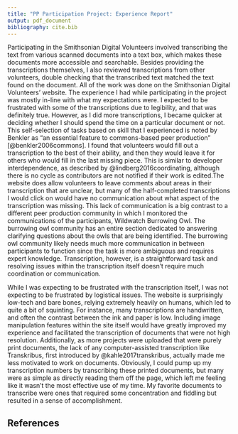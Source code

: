 ---
title: "PP Participation Project: Experience Report"
output: pdf_document
bibliography: cite.bib
---

Participating in the Smithsonian Digital Volunteers involved transcribing the text from various scanned documents into a text box, which makes these documents more accessible and searchable. Besides providing the transcriptions themselves, I also reviewed transcriptions from other volunteers, double checking that the transcribed text matched the text found on the document. All of the work was done on the Smithsonian Digital Volunteers' website. 
The experience I had while participating in the project was mostly in-line with what my expectations were. I expected to be frustrated with some of the transcriptions due to legibility, and that was definitely true. However, as I did more transcriptions, I became quicker at deciding whether I should spend the time on a particular document or not. This self-selection of tasks based on skill that I experienced is noted by Benkler as "an essential feature to commons-based peer production" [@benkler2006commons]. I found that volunteers would fill out a transcription to the best of their ability, and then they would leave it for others who would fill in the last missing piece. This is similar to developer interdependence, as described by @lindberg2016coordinating, although there is no cycle as contributors are not notified if their work is edited.The website does allow volunteers to leave comments about areas in their transcription that are unclear, but many of the half-completed transcriptions I would click on would have no communication about what aspect of the transcription was missing. This lack of communication is a big contrast to a different peer production community in which I monitored the communications of the participants, Wildwatch Burrowing Owl. The burrowing owl community has an entire section dedicated to answering clarifying questions about the owls that are being identified. The burrowing owl community likely needs much more communication in between participants to function since the task is more ambiguous and requires expert knowledge. Transcription, however, is a straightforward task and resolving issues within the transcription itself doesn't require much coordination or communication. 

While I was expecting to be frustrated with the transcription itself, I was not expecting to be frustrated by logistical issues. The website is surprisingly low-tech and bare bones, relying extremely heavily on humans, which led to quite a bit of squinting. For instance, many transcriptions are handwritten, and often the contrast between the ink and paper is low. Including image manipulation features within the site itself would have greatly improved my experience and facilitated the transcription of documents that were not high resolution. Additionally, as more projects were uploaded that were purely print documents, the lack of any computer-assisted transcription like Transkribus, first introduced by @kahle2017transkribus, actually made me less motivated to work on documents. Obviously, I could pump up my transcription numbers by transcribing these printed documents, but many were as simple as directly reading them off the page, which left me feeling like it wasn't the most effective use of my time. My favorite documents to transcribe were ones that required some concentration and fiddling but resulted in a sense of accomplishment.

## References
